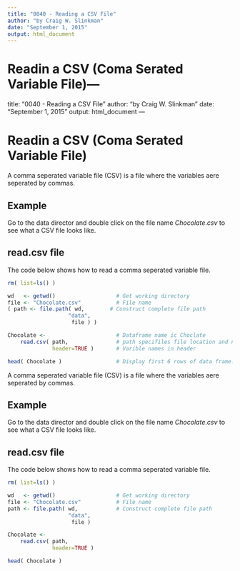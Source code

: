 ```yaml
---
title: "0040 - Reading a CSV File"
author: "by Craig W. Slinkman"
date: "September 1, 2015"
output: html_document
---
```


# Readin a CSV (Coma Serated Variable File)---
title: "0040 - Reading a CSV File"
author: "by Craig W. Slinkman"
date: "September 1, 2015"
output: html_document
---

# Readin a CSV (Coma Serated Variable File)
A comma seperated variable file (CSV) is a file where the variables aere seperated by commas.

## Example
Go to the data director and double click on the file name $Chocolate.csv$ to see what a CSV file looks like.

## read.csv file
The code below shows how to read a comma seperated variable file.  

```r

rm( list=ls() )

wd   <- getwd()                   # Get working directory 
file <- "Chocolate.csv"           # File name
( path <- file.path( wd,        # Construct complete file path
                   "data",
                    file ) )

Chocolate <-                      # Dataframe name ic Choclate
    read.csv( path,               # path specifiles file location and name
              header=TRUE )       # Varible names in header

head( Chocolate )                 # Display first 6 rows of data frame.
```



A comma seperated variable file (CSV) is a file where the variables aere seperated by commas.

## Example
Go to the data director and double click on the file name $Chocolate.csv$ to see what a CSV file looks like.

## read.csv file
The code below shows how to read a comma seperated variable file.  

```r

rm( list=ls() )

wd   <- getwd()                   # Get working directory 
file <- "Chocolate.csv"           # File name
path <- file.path( wd,            # Construct complete file path
                   "data",
                    file )

Chocolate <- 
    read.csv( path, 
              header=TRUE )

head( Chocolate )


```


